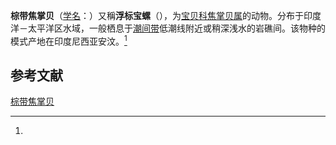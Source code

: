 {{Speciesbox
| name = 棕带焦掌贝
| status = 
| status_system = 
| image = Palmadusta_asellus.shell001.jpg
| image_width = 200px
| genus = Palmadusta
| species = asellus
| authority = ([[卡尔·林奈|Linnaeus]], 1758)<ref name=id10681>{{cite web| url =http://www.bioinfo.cn/db05/BjdwSpecies.php?action=view&id=10681| title =棕带焦掌贝| work =《中国动物物种编目数据库》| publisher =中国科学院微生物研究所| author =中国科学院动物研究所| accessdate =2009-04-28| deadurl =yes| archiveurl =https://web.archive.org/web/20131203122335/http://www.bioinfo.cn/db05/BjdwSpecies.php?action=view| archivedate =2013-12-03}}</ref>
}}

'''棕带焦掌贝'''（[[学名|学名]]：{{lang|la|''Palmadusta asellus''}}）又稱'''浮标宝螺'''（''{{lang|la|Cypraea asellus}}''），为[[宝贝科|宝贝科]][[焦掌贝属|焦掌贝属]]的动物。分布于印度洋－太平洋区水域，一般栖息于[[潮间带|潮间带]]低潮线附近或稍深浅水的岩礁间。该物种的模式产地在印度尼西亚安汶。<ref name=id10681/>

== 参考文献 ==
{{reflist}}

{{Commons category|Palmadusta asellus}}
{{Taxonbar|from=Q1309090}}

[[Category:焦掌贝属|棕带焦掌贝]]


{{软体动物小作品}}